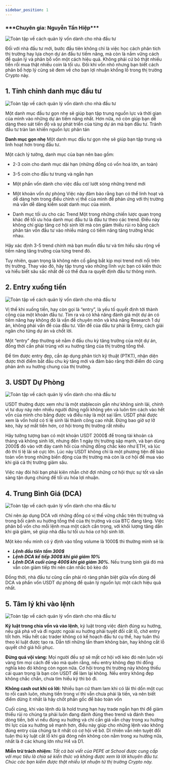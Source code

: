 ```yaml
---
sidebar_position: 1
---
```



<h3>***Chuyên gia: Nguyễn Tấn Hiệp***</h3>

<Image
  src="/img-experience-cate/1-Toan-tep-danh-muc-dau-tu-1.png"
  alt="Toàn tập về cách quản lý vốn dành cho nhà đầu tư"
  height={520}
  width={1200}
/>

Đối với nhà đầu tư mới, bước đầu tiên không chỉ là việc học cách phân tích thị trường hay lựa chọn dự án đầu tư tiềm năng, mà còn là nắm vững cách để quản lý và phân bổ vốn một cách hiệu quả. Không phải cứ bỏ thật nhiều tiền rồi mua thật nhiều coin là tối ưu. Đôi khi vốn nhỏ nhưng bạn biết cách phân bổ hợp lý cũng sẽ đem về cho bạn lợi nhuận khổng lồ trong thị trường Crypto này.

## 1. Tinh chỉnh danh mục đầu tư

<Image
  src="/img-experience-cate/1-Toan-tep-danh-muc-dau-tu-2.png"
  alt="Toàn tập về cách quản lý vốn dành cho nhà đầu tư"
  height={520}
  width={1200}
/>

Một danh mục đầu tư gọn nhẹ sẽ giúp bạn tập trung nguồn lực và thời gian của mình vào những dự án tiềm năng nhất. Hơn nữa, nó còn giúp bạn dễ dàng theo sát tiến độ và sự phát triển của từng dự án mà bạn đầu tư. Tránh đầu tư tràn lan khiến nguồn lực phân tán

**Danh mục gọn nhẹ**
Một danh mục đầu tư gọn nhẹ sẽ giúp bạn tập trung và linh hoạt hơn trong đầu tư.

Một cách lý tưởng, danh mục của bạn nên bao gồm:

- 2-3 coin cho danh mục dài hạn (những đồng có vốn hoá lớn, an toàn)
- 3-5 coin cho đầu tư trung và ngắn hạn
- Một phần vốn dành cho việc đầu cơ/ lướt sóng những trend mới
- Một khoản vốn dự phòng
  Việc này đảm bảo rằng bạn có thể linh hoạt và dễ dàng hơn trong điều chỉnh vị thế của mình để phản ứng với thị trường mà vẫn dễ dàng kiểm soát danh mục của mình.

- Danh mục tối ưu cho các Trend
  Một trong những chiến lược quan trọng khác để tối ưu hóa danh mục đầu tư là đầu tư theo các trend. Điều này không chỉ giúp tăng cơ hội sinh lời mà còn giảm thiểu rủi ro bằng cách phân tán vốn đầu tư vào nhiều mảng có tiềm năng tăng trưởng khác nhau.

Hãy xác định 3-5 trend chính mà bạn muốn đầu tư và tìm hiểu sâu rộng về tiềm năng tăng trưởng của từng trend đó.

Tuy nhiên, quan trọng là không nên cố gắng bắt kịp mọi trend mới nổi trên thị trường. Thay vào đó, hãy tập trung vào những lĩnh vực bạn có kiến thức và hiểu biết sâu sắc nhất để có thể đưa ra quyết định đầu tư thông minh.

## 2. Entry xuống tiền

<Image
  src="/img-experience-cate/1-Toan-tep-danh-muc-dau-tu-3.png"
  alt="Toàn tập về cách quản lý vốn dành cho nhà đầu tư"
  height={520}
  width={1200}
/>

Vị thế khi xuống tiền, hay còn gọi là “entry”, là yếu tố quyết định tới thành công của một khoản đầu tư. Tìm ra và có khả năng đánh giá một dự án có tiềm năng hay không đó là vấn đề chuyên môn và khả năng Research 1 dự án, không phải vấn đề của đầu tư. Vấn đề của đầu tư phải là Entry, cách giải ngân cho từng dự án và chốt lời.

Một “entry” đẹp thường sẽ nằm ở đầu chu kỳ tăng trưởng của một dự án, đồng thời cần phải trùng với xu hướng tăng của thị trường tổng thể.

Để tìm được entry đẹp, cần áp dụng phân tích kỹ thuật (PTKT), nhận diện được thời điểm bắt đầu chu kỳ tăng mới và đảm bảo rằng thời điểm đó cũng phản ánh xu hướng chung của thị trường.

## 3. USDT Dự Phòng

<Image
  src="/img-experience-cate/1-Toan-tep-danh-muc-dau-tu-4.png"
  alt="Toàn tập về cách quản lý vốn dành cho nhà đầu tư"
  height={520}
  width={1200}
/>

USDT thường được xem như là một stablecoin gần như không sinh lãi, chính vì tư duy này nên nhiều người đứng ngồi không yên và luôn tìm cách vào hết vốn của mình cho bằng được và điều này là một sai lầm. USDT phải được xem là vốn hold có tỉ lệ sinh lãi thành công cao nhất. Đừng bao giờ sợ lỡ kèo, hãy sợ mất tiền hơn, cơ hội trong thị trường rất nhiều

Hãy tưởng tượng bạn có một khoản USDT 2000$ để trong tài khoản cả tháng và không sinh lời, nhưng đến 1 ngày thị trường sập mạnh, và bạn dùng 2000$ đó vào vớt đáy canh hồi của những đồng chắc kèo như ETH, và lúc đó thì tỉ lệ lãi sẽ cực lớn. Lúc này USDT không chỉ là một phương tiện để bảo toàn vốn trong những biến động của thị trường mà còn là cơ hội để mua vào khi giá cả thị trường giảm sâu.

Việc này đòi hỏi bạn phải kiên nhẫn chờ đợi những cơ hội thực sự tốt và sẵn sàng tận dụng chúng để tối ưu hóa lợi nhuận.

## 4. Trung Bình Giá (DCA)

<Image
  src="/img-experience-cate/1-Toan-tep-danh-muc-dau-tu-5.png"
  alt="Toàn tập về cách quản lý vốn dành cho nhà đầu tư"
  height={520}
  width={1200}
/>

Chỉ nên áp dụng DCA với những đồng có vị thế vững chắc trên thị trường và trong bối cảnh xu hướng tổng thể của thị trường và của BTC đang tăng. Việc phân bổ vốn cho mỗi lệnh mua một cách cẩn trọng, với khối lượng tăng dần khi giá giảm, sẽ giúp nhà đầu tư tối ưu hóa cơ hội sinh lời.

Một kèo nếu mình có ý định vào tổng volume là 1000$ thì thường mình sẽ là:

- **_Lệnh đầu tiên tầm 300$_**
- **_Lệnh DCA kế tiếp 300$ khi giá giảm 10%_**
- **_Lệnh DCA cuối cùng 400$ khi giá giảm 30%._**
  Nếu trung bình giá đó mà vẫn còn giảm tiếp thì nên cân nhắc bỏ kèo đó

Đồng thời, nhà đầu tư cũng cần phải rõ ràng phân biệt giữa vốn dùng để DCA và phần vốn USDT dự phòng để quản lý nguồn lực một cách hiệu quả nhất.

## 5. Tâm lý khi vào lệnh

<Image
  src="/img-experience-cate/1-Toan-tep-danh-muc-dau-tu-6.png"
  alt="Toàn tập về cách quản lý vốn dành cho nhà đầu tư"
  height={520}
  width={1200}
/>

**Kỷ luật trong chia vốn và vào lệnh**, kỷ luật trong việc đánh đúng xu hướng, nếu giá phá vỡ và đi ngược ngoài xu hướng phải tuyệt đối cắt lỗ, chờ entry tốt hơn. Hầu hết các trader không có kế hoạch đầu tư cụ thể, hay tuân thủ theo kỉ luật được tạo ra. Dẫn tới những lần tham không bán, hay không cắt lỗ quyết chờ giá hồi phục.

**Đừng quá vội vàng:** Mọi người đều sợ sẽ mất cơ hội với kèo đó nên luôn vội vàng tìm mọi cách để vào mà quên rằng, nếu entry không đẹp thì đồng nghĩa kèo đó không còn ngon nữa. Cơ hội trong thị trường này không thiếu cái quan trọng là bạn còn USDT để làm lại không. Nếu entry không đẹp không chắc chắn, chưa tìm hiểu kỹ thì bỏ đi.

**Không cash out khi có lời:** Nhiều bạn cứ tham lam khi có lãi thì dồn một cục to rồi cash luôn, nhưng tiền trong ví thì vẫn chưa phải là tiền, và nên biết điểm dừng ít nhất là hãy chốt phần gốc để bảo toàn vốn

Cuối cùng, khi vào lệnh dù là hold trung hạn hay trade ngắn hạn thì để giảm thiểu rủi ro chúng ta phải luôn đang đánh đúng theo trend và đánh theo dòng tiền, bởi vì nếu đúng xu hướng và chỉ cần giá vẫn chạy trong xu hướng thì lực của xu hướng sẽ mạnh hơn, điều này giúp cho những lệnh vào không đúng entry của chúng ta ít nhất có cơ hội về bờ. Dĩ nhiên vẫn nên tuyệt đối tuân thủ kỷ luật cắt lỗ khi giá đóng nến không còn nằm trong xu hướng nữa, nhất là ở các khung lớn như H4 và D1.

**Miễn trừ trách nhiệm:** _Tất cả bài viết của PEPE at School được cung cấp với mục tiêu là chia sẻ kiến thức và không được xem là lời khuyên đầu tư. Chúc các bạn kiếm được thật nhiều lợi nhuận từ thị trường Crypto này._
